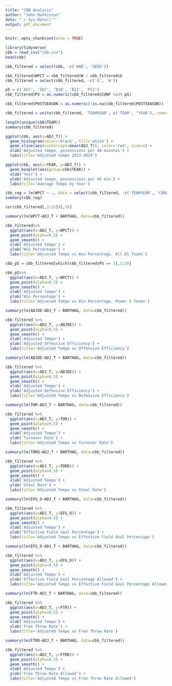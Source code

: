 ---
title: "CBB Analysis"
author: "John Hankinson"
date: "`r Sys.Date()`"
output: pdf_document
---

```{r setup, include=FALSE}
knitr::opts_chunk$set(echo = TRUE)
```

```{r, Read in data}
library(tidyverse)
cbb = read_csv("cbb.csv")
head(cbb)
```

```{r, Clean data}
cbb_filtered = select(cbb, -c('WAB', 'SEED'))

cbb_filtered$WPCT = cbb_filtered$W / cbb_filtered$G
cbb_filtered = select(cbb_filtered, -c('G', 'W'))

p5 = c('ACC', 'SEC', 'B10', 'B12', 'P12')
cbb_filtered$P5 = as.numeric(cbb_filtered$CONF %in% p5)

cbb_filtered$POSTSEASON = as.numeric(!is.na(cbb_filtered$POSTSEASON))

cbb_filtered = unite(cbb_filtered, 'TEAMYEAR', c('TEAM', 'YEAR'), remove=TRUE)
```

```{r, Summary statistics}
length(unique(cbb$TEAM))
summary(cbb_filtered)
```

```{r}
ggplot(cbb, aes(x=ADJ_T)) +
  geom_histogram(color='black', fill='white') + 
  geom_vline(aes(xintercept=mean(ADJ_T)), color='red', size=1) + 
  xlab('Adjusted tempo, possessions per 40 minutes') + 
  labs(title='Adjusted tempo 2013-2019')
```

```{r}
ggplot(cbb, aes(x=YEAR, y=ADJ_T)) + 
  geom_boxplot(aes(group=cbb$YEAR)) + 
  xlab('Year') + 
  ylab('Adjusted tempo, possessions per 40 min') + 
  labs(title='Average Tempo by Year')
```

```{r}
cbb_reg = lm(WPCT ~ ., data = select(cbb_filtered, -c('TEAMYEAR', 'CONF', 'POSTSEASON')))
summary(cbb_reg)
```

```{r, Correlation matrix vs Adjusted tempo}
cor(cbb_filtered[,3:21])[,16]
```

```{r, Adjusted tempo vs Win percentage}
summary(lm(WPCT~ADJ_T + BARTHAG, data=cbb_filtered))

cbb_filtered%>%
  ggplot(aes(x=ADJ_T, y=WPCT)) + 
  geom_point(alpha=0.5) + 
  geom_smooth() + 
  xlab('Adjusted tempo') +
  ylab('Win Percentage') + 
  labs(title='Adjusted Tempo vs Win Percentage, All D1 Teams')

cbb_p5 = cbb_filtered[which(cbb_filtered$P5 == 1),1:20]

cbb_p5%>%
  ggplot(aes(x=ADJ_T, y=WPCT)) + 
  geom_point(alpha=0.5) + 
  geom_smooth() + 
  xlab('Adjusted tempo') +
  ylab('Win Percentage') + 
  labs(title='Adjusted Tempo vs Win Percentage, Power 5 Teams')
```

```{r, Adjusted tempo vs Adjusted offensive efficiency}
summary(lm(ADJOE~ADJ_T + BARTHAG, data=cbb_filtered))

cbb_filtered %>%
  ggplot(aes(x=ADJ_T, y=ADJOE)) + 
  geom_point(alpha=0.5) + 
  geom_smooth() + 
  xlab('Adjusted Tempo') + 
  ylab('Adjusted Offensive Efficiency') + 
  labs(title='Adjusted Tempo vs Offensive Efficiency')
```


```{r, Adjusted tempo vs Adjusted defensive efficiency}
summary(lm(ADJDE~ADJ_T + BARTHAG, data=cbb_filtered))

cbb_filtered %>%
  ggplot(aes(x=ADJ_T, y=ADJDE)) + 
  geom_point(alpha=0.5) + 
  geom_smooth() + 
  xlab('Adjusted Tempo') + 
  ylab('Adjusted Defensive Efficiency') + 
  labs(title='Adjusted Tempo vs Defensive Efficiency')
```

```{r, Adjusted tempo vs Turnover rate}
summary(lm(TOR~ADJ_T + BARTHAG, data=cbb_filtered))

cbb_filtered %>%
  ggplot(aes(x=ADJ_T, y=TOR)) + 
  geom_point(alpha=0.5) + 
  geom_smooth() + 
  xlab('Adjusted Tempo') + 
  ylab('Turnover Rate') + 
  labs(title='Adjusted Tempo vs Turnover Rate')
```

```{r, Adjusted tempo vs Steal rate}
summary(lm(TORD~ADJ_T + BARTHAG, data=cbb_filtered))

cbb_filtered %>%
  ggplot(aes(x=ADJ_T, y=TORD)) + 
  geom_point(alpha=0.5) + 
  geom_smooth() + 
  xlab('Adjusted Tempo') + 
  ylab('Steal Rate') + 
  labs(title='Adjusted Tempo vs Steal Rate')
```

```{r, Adjusted tempo vs Effective field goal percentage}
summary(lm(EFG_O~ADJ_T + BARTHAG, data=cbb_filtered))

cbb_filtered %>%
  ggplot(aes(x=ADJ_T, y=EFG_O)) + 
  geom_point(alpha=0.5) + 
  geom_smooth() + 
  xlab('Adjusted Tempo') + 
  ylab('Effective Field Goal Percentage') + 
  labs(title='Adjusted Tempo vs Effective Field Goal Percentage')
```

```{r, Adjusted tempo vs Effective field goal percentage allowed}
summary(lm(EFG_D~ADJ_T + BARTHAG, data=cbb_filtered))

cbb_filtered %>%
  ggplot(aes(x=ADJ_T, y=EFG_D)) + 
  geom_point(alpha=0.5) + 
  geom_smooth() + 
  xlab('Adjusted Tempo') + 
  ylab('Effective Field Goal Percentage Allowed') + 
  labs(title='Adjusted Tempo vs Effective Field Goal Percentage Allowed')
```

```{r, Adjusted tempo vs Free throw rate}
summary(lm(FTR~ADJ_T + BARTHAG, data=cbb_filtered))

cbb_filtered %>%
  ggplot(aes(x=ADJ_T, y=FTR)) + 
  geom_point(alpha=0.5) + 
  geom_smooth() + 
  xlab('Adjusted Tempo') + 
  ylab('Free Throw Rate') + 
  labs(title='Adjusted Tempo vs Free Throw Rate')
```

```{r, Adjusted tempo vs Free throw rate allowed}
summary(lm(FTRD~ADJ_T + BARTHAG, data=cbb_filtered))

cbb_filtered %>%
  ggplot(aes(x=ADJ_T, y=FTRD)) + 
  geom_point(alpha=0.5) + 
  geom_smooth() + 
  xlab('Adjusted Tempo') + 
  ylab('Free Throw Rate Allowed') + 
  labs(title='Adjusted Tempo vs Free Throw Rate Allowed')
```




